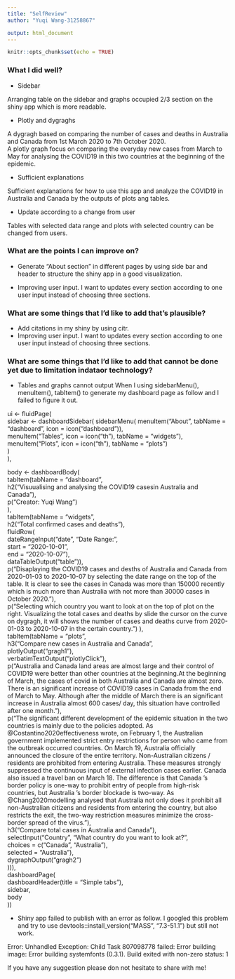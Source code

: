 ```yaml
---
title: "SelfReview"
author: "Yuqi Wang-31258867"

output: html_document
---
```


```r
knitr::opts_chunk$set(echo = TRUE)
```


### What I did well?
- Sidebar  

Arranging table on the sidebar and graphs occupied 2/3 section on the shiny app which is more readable.   

- Plotly and dygraghs  

A dygragh based on comparing the number of cases and deaths in Australia and Canada from 1st March 2020 to 7th October 2020.  
A plotly graph focus on comparing the everyday new cases from March to May for analysing the COVID19 in this two countries at the beginning of the epidemic.  

- Sufficient explanations  

Sufficient explanations for how to use this app and analyze the COVID19 in Australia and Canada by the outputs of plots ang tables.  

- Update according to a change from user   

Tables with selected data range and plots with selected country can be changed from users.  

### What are the points I can improve on?
- Generate “About section” in different pages by using side bar and header to structure the shiny app in a good visualization.  

- Improving user input. I want to updates every section according to one user input instead of choosing three sections.

### What are some things that I’d like to add that’s plausible?
- Add citations in my shiny by using citr.  
- Improving user input. I want to updates every section according to one user input instead of choosing three sections.  

### What are some things that I’d like to add that cannot be done yet due to limitation indataor technology?
- Tables and graphs cannot output When I using sidebarMenu(), menuItem(), tabItem() to generate my dashboard page as follow and I failed to figure it out.  

ui <- fluidPage(   
  sidebar <- dashboardSidebar( 
    sidebarMenu( 
      menuItem("About", tabName = "dashboard", icon = icon("dashboard")),  
      menuItem("Tables", icon = icon("th"), tabName = "widgets"),  
      menuItem("Plots", icon = icon("th"), tabName = "plots")  
    )  
  ),  
  
  body <- dashboardBody(  
    tabItem(tabName = "dashboard",  
              h2("Visuualising and analysing the COVID19 casesin Australia and Canada"),  
              p("Creator: Yuqi Wang")  
      ),  
      tabItem(tabName = "widgets",  
              h2("Total confirmed cases and deaths"),  
      fluidRow(  
        dateRangeInput("date", "Date Range:",    
                       start = "2020-10-01",    
                       end = "2020-10-07"),  
        dataTableOutput("table")),  
        p("Disaplaying the COVID19 cases and desths of Australia and Canada from 2020-01-03 to 2020-10-07 by selecting the date range on the top of the table. It is clear to see the cases in Canada was more than 150000 recently which is much more than Australia with not more than 30000 cases in October 2020."),  
        p("Selecting which country you want to look at on the top of plot on the right. Visualizing the total cases and deaths by slide the cursor on the curve on dygragh, it will shows the number of cases and deaths curve from 2020-01-03 to 2020-10-07 in the certain country.")
    ),  
      tabItem(tabName = "plots",  
              h3("Compare new cases in Australia and Canada",  
                 plotlyOutput("gragh1"),  
              verbatimTextOutput("plotlyClick"),  
              p("Australia and Canada land areas are almost large and their control of COVID19 were better than other countries at the beginning.At the beginning of March, the cases of covid in both Australia and Canada are almost zero. There is an significant increase of COVID19 cases in Canada from the end of March to May. Although after the middle of March there is an significant increase in Australia almost 600 cases/ day, this situation have controlled after one month. "),  
              p("The significant different development of the epidemic situation in the two countries is mainly due to the policies adopted. As @Costantino2020effectiveness wrote, on February 1, the Australian government implemented strict entry restrictions for person who came from the outbreak occurred countries. On March 19, Australia officially announced the closure of the entire territory. Non-Australian citizens / residents are prohibited from entering Australia. These measures strongly suppressed the continuous input of external infection cases earlier. Canada also issued a travel ban on March 18. The difference is that Canada ’s border policy is one-way to prohibit entry of people from high-risk countries, but Australia ’s border blockade is two-way. As @Chang2020modelling analysed that Australia not only does it prohibit all non-Australian citizens and residents from entering the country, but also restricts the exit, the two-way restriction measures minimize the cross-border spread of the virus."),      
              h3("Compare total cases in Australia and Canada"),  
              selectInput("Country", "What country do you want to look at?",  
                          choices = c("Canada", "Australia"),  
                          selected = "Australia"),  
              dygraphOutput("gragh2")   
  ))),  
  dashboardPage(  
    dashboardHeader(title = "Simple tabs"),  
    sidebar,  
    body  
  ))  
  
  
- Shiny app failed to publish with an error as follow. I googled this problem and try to use devtools::install_version("MASS", "7.3-51.1") but still not work.  

Error: Unhandled Exception: Child Task 807098778 failed: Error building image: Error building systemfonts (0.3.1). Build exited with non-zero status: 1  


If you have any suggestion please don not hesitate to share with me! 
